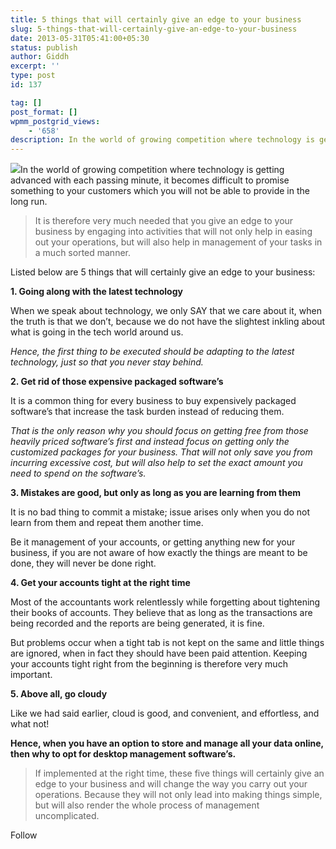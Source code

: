 ```yaml
---
title: 5 things that will certainly give an edge to your business
slug: 5-things-that-will-certainly-give-an-edge-to-your-business
date: 2013-05-31T05:41:00+05:30
status: publish
author: Giddh
excerpt: ''
type: post
id: 137

tag: []
post_format: []
wpmm_postgrid_views:
    - '658'
description: In the world of growing competition where technology is getting advanced with each passing minute, it becomes difficult to promise something to your customers which you will not be able to provide in the long run.
---
```

<img class="wp-block-image size-large" src = "https://miro.medium.com/max/350/0*PBGwQON-9KZihfq-.jpg" />In the world of growing competition where technology is getting advanced with each passing minute, it becomes difficult to promise something to your customers which you will not be able to provide in the long run.

> It is therefore very much needed that you give an edge to your business by engaging into activities that will not only help in easing out your operations, but will also help in management of your tasks in a much sorted manner.

Listed below are 5 things that will certainly give an edge to your business:

**1. Going along with the latest technology**

When we speak about technology, we only SAY that we care about it, when the truth is that we don’t, because we do not have the slightest inkling about what is going in the tech world around us.

*Hence, the first thing to be executed should be adapting to the latest technology, just so that you never stay behind.*

**2. Get rid of those expensive packaged software’s**

It is a common thing for every business to buy expensively packaged software’s that increase the task burden instead of reducing them.

*That is the only reason why you should focus on getting free from those heavily priced software’s first and instead focus on getting only the customized packages for your business. That will not only save you from incurring excessive cost, but will also help to set the exact amount you need to spend on the software’s.*

**3. Mistakes are good, but only as long as you are learning from them**

It is no bad thing to commit a mistake; issue arises only when you do not learn from them and repeat them another time.

Be it management of your accounts, or getting anything new for your business, if you are not aware of how exactly the things are meant to be done, they will never be done right.

**4. Get your accounts tight at the right time**

Most of the accountants work relentlessly while forgetting about tightening their books of accounts. They believe that as long as the transactions are being recorded and the reports are being generated, it is fine.

But problems occur when a tight tab is not kept on the same and little things are ignored, when in fact they should have been paid attention. Keeping your accounts tight right from the beginning is therefore very much important.

**5. Above all, go cloudy**

Like we had said earlier, cloud is good, and convenient, and effortless, and what not!

**Hence, when you have an option to store and manage all your data online, then why to opt for desktop management software’s.**

> If implemented at the right time, these five things will certainly give an edge to your business and will change the way you carry out your operations. Because they will not only lead into making things simple, but will also render the whole process of management uncomplicated.

Follow[](https://medium.com/p/1cebc01763d4/share/twitter?source=post_actions_footer---------------------------)[](https://medium.com/p/1cebc01763d4/share/linkedIn?source=post_actions_footer---------------------------)[](https://medium.com/p/1cebc01763d4/share/facebook?source=post_actions_footer---------------------------)